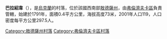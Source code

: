 {{coord|47|22|49|N|29|44|57|E|scale:30000|display=title}}

'''巴拉紹韋'''（{{lang-uk|Балашове}}），是[[烏克蘭|烏克蘭]]的村落，位於該國西南部[[敖德薩州|敖德薩州]]，由[[弗倫濟夫卡區|弗倫濟夫卡區]]負責管轄，始建於1791年，面積0.4平方公里，海拔高度73米，2001年人口119，人口密度每平方公里297.5人。

{{DEFAULTSORT:Балашове}}
[[Category:敖德薩州村落|Category:敖德薩州村落]]
[[Category:弗倫濟夫卡區村落|Category:弗倫濟夫卡區村落]]


{{Odessa-geo-stub}}